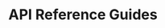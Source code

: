 # API Reference Guides


<div>
  <div className="grid grid-cols-1 desktop:grid-cols-1 gap-4 pt-6">
    <ApiCard
      name="tbDEX SDK"
      description="A messaging protocol that enables wallet applications to communicate with Participating Financial Instutitions to discover and obtain liquidity."
      links={[
        {"js": "https://tbd54566975.github.io/tbdex-js/index.html"},
        {"kt": "https://tbd54566975.github.io/tbdex-kt/docs/"},
        {"swift": "https://swiftpackageindex.com/TBD54566975/tbdex-swift/main/documentation/tbdex"}
      ]}
    />
    <ApiCard
      name="Web5 SDK"
      description="A library for generating and resolving Decentralized Identifiers, as well as issuing, presenting and verifying Verifiable Credentials. The JS SDK also includes convenience methods for working with Decentralized Web Nodes."
      links={[
        {"js": "https://tbd54566975.github.io/web5-js/"},
        {"kt": "https://tbd54566975.github.io/web5-kt/docs/"},
        {"swift": "https://swiftpackageindex.com/TBD54566975/web5-swift/main/documentation/web5"}
      ]}
    />
    <ApiCard
      name="DWN SDK"
      description="A decentralized data storage and message relay node, as defined in the DIF Decentralized Web Node specification. Users may have multiple Nodes that replicate their data between them."
      links={[
        {"js": "https://tbd54566975.github.io/dwn-sdk-js/"},
      ]}
    />  
  </div>
</div>
